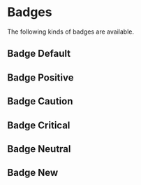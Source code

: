 
<Meta title="Elements/badge/Badges" />

# Badges

The following kinds of badges are available.

## Badge Default

<Canvas of={BadgeStories.Default} />

## Badge Positive

<Canvas of={BadgeStories.Positive} />

## Badge Caution

<Canvas of={BadgeStories.Caution} />

## Badge Critical

<Canvas of={BadgeStories.Critical} />

## Badge Neutral

<Canvas of={BadgeStories.Neutral} />

## Badge New

<Canvas of={BadgeStories.New} />
